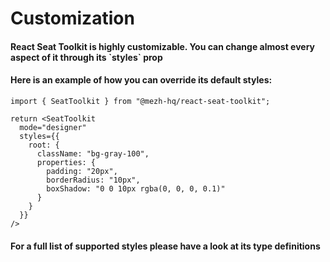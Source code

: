 
<Meta title="Customization" />

<h1>Customization</h1>

<h4>React Seat Toolkit is highly customizable. You can change almost every aspect of it through its `styles` prop</h4>

<h4>Here is an example of how you can override its default styles:</h4>

```tsx
import { SeatToolkit } from "@mezh-hq/react-seat-toolkit";

return <SeatToolkit 
  mode="designer"
  styles={{
    root: {
      className: "bg-gray-100",
      properties: {
        padding: "20px",
        borderRadius: "10px",
        boxShadow: "0 0 10px rgba(0, 0, 0, 0.1)"
      }
    }
  }}
/>
```

<h4>For a full list of supported styles please have a look at its type definitions</h4>
